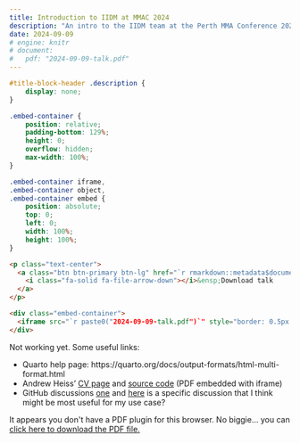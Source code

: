 ```yaml
---
title: Introduction to IIDM at MMAC 2024
description: "An intro to the IIDM team at the Perth MMA Conference 2024."
date: 2024-09-09
# engine: knitr
# document:
#   pdf: "2024-09-09-talk.pdf"
---
```


```css
#title-block-header .description {
    display: none;
}
```

```css
.embed-container {
    position: relative;
    padding-bottom: 129%;
    height: 0;
    overflow: hidden;
    max-width: 100%;
}

.embed-container iframe,
.embed-container object,
.embed-container embed {
    position: absolute;
    top: 0;
    left: 0;
    width: 100%;
    height: 100%;
}
```

```html
<p class="text-center">
  <a class="btn btn-primary btn-lg" href="`r rmarkdown::metadata$document$pdf`" target="_blank">
    <i class="fa-solid fa-file-arrow-down"></i>&ensp;Download talk
  </a>
</p>

<div class="embed-container">
  <iframe src="`r paste0("2024-09-09-talk.pdf")`" style="border: 0.5px solid #ccc;"></iframe>
</div>
```

Not working yet. Some useful links:

-   Quarto help page: https://quarto.org/docs/output-formats/html-multi-format.html
-   Andrew Heiss' [CV page](https://www.andrewheiss.com/cv/) and [source code](https://github.com/andrewheiss/ath-quarto/blob/main/cv/index.qmd) (PDF embedded with iframe)
-   GitHub discussions [one](https://github.com/quarto-dev/quarto-cli/discussions/5863) and [here](https://github.com/quarto-dev/quarto-cli/discussions/7918) is a specific discussion that I think might be most useful for my use case?

```{=html}
<object data="2024-09-09-talk.pdf" type="application/pdf" width="100%" height="100%" style="min-height:100vh;">
    <p>It appears you don't have a PDF plugin for this browser.
    No biggie... you can <a href="2024-09-09-talk.pdf">click here to
    download the PDF file.</a></p>
</object>
```